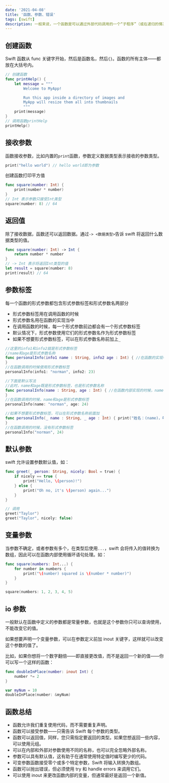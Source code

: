 ```yaml
---
date: '2021-04-08'
title: '函数、参数、错误'
tags: [swift]
description: 一般来说，一个函数是可以通过外部代码调用的一个“子程序”（或在递归的情况下由内部函数调用）。像程序本身一样，一个函数由称为函数体的一系列语句组成。值可以传递给一个函数，函数将返回一个值。
---
```


## 创建函数

Swift 函数从 func 关键字开始，然后是函数名，然后`{}`。函数的所有主体——都放在大括号内。

```swift
// 创建函数
func printHelp() {
    let message = """
		Welcome to MyApp!

		Run this app inside a directory of images and
		MyApp will resize them all into thumbnails
		"""
    print(message)
}
// 调用函数printHelp
printHelp()
```

## 接收参数

函数接收参数，比如内置的`print`函数，参数定义数据类型表示接收的参数类型。

```swift
print("hello world") // hello world即为参数
```

创建函数打印平方值

```swift
func square(number: Int) {
    print(number * number)
}
// Int 表示参数只接受Int类型
square(number: 8) // 64
```

## 返回值

除了接收数据，函数还可以返回数据。通过`-> <数据类型>`告诉 swift 将返回什么数据类型的值。

```swift
func square(number: Int) -> Int {
    return number * number
}
// -> Int 表示将返回Int类型的值
let result = square(number: 8)
print(result) // 64
```

## 参数标签

每一个函数的形式参数都包含形式参数标签和形式参数名两部分

- 形式参数标签用在调用函数的时候
- 形式参数名用在函数的实现当中
- 在调用函数的时候，每一个形式参数前边都会有一个形式参数标签
- 默认情况下，形式参数使用它们的形式参数名作为形式参数标签
- 如果不想要形式参数标签，可以在形式参数名称前加上`_`

```swift
//这里的info1和info2就是形式参数标签
//name和age是形式参数名称
func personalInfo(info1 name : String, info2 age : Int) { //在函数的实现中使用形式参数名称 print("姓名：(name)，年龄：(age)")
}
//在函数调用的时候使用形式参数标签
personalInfo(info1: "norman", info2: 23)

//下面是默认写法
//此时，name和age既是形式参数标签，也是形式参数名称
func personalInfo(name : String, age : Int) { //在函数内部实现的时候，name和age是形式参数名称 print("姓名：(name)，年龄：(age)")
}
//在函数调用的时候，name和age是形式参数标签
personalInfo(name: "norman", age: 24)

//如果不想要形式参数标签，可以在形式参数名称前面加 _
func personalInfo(_ name : String, _ age : Int) { print("姓名：(name)，年龄：(age)")
}
//在函数调用的时候，没有形式参数标签
personalInfo("norman", 24)
```

## 默认参数

swift 允许设置参数默认值，如：

```swift
func greet(_ person: String, nicely: Bool = true) {
    if nicely == true {
        print("Hello, \(person)!")
    } else {
        print("Oh no, it's \(person) again...")
    }
}

// 调用
greet("Taylor")
greet("Taylor", nicely: false)
```

## 变量参数

当参数不确定，或者参数有多个，在类型后使用`...`，swift 会将传入的值转换为数组，因此可以在函数内部使用循环语句处理。如：

```swift
func square(numbers: Int...) {
    for number in numbers {
        print("\(number) squared is \(number * number)")
    }
}

square(numbers: 1, 2, 3, 4, 5)
```

## io 参数

一般默认在函数中定义的参数都是常量参数，也就是这个参数你只可以查询使用，不能改变它的值。

如果想要声明一个变量参数，可以在参数定义前加 inout 关键字，这样就可以改变这个参数的值了。

比如，如果你想将一个数字翻倍——即直接更改值，而不是返回一个新的值——你可以写一个这样的函数：

```swift
func doubleInPlace(number: inout Int) {
    number *= 2
}

var myNum = 10
doubleInPlace(number: &myNum)
```

## 函数总结

- 函数允许我们重复使用代码，而不需要重复声明。
- 函数可以接受参数——只需告诉 Swift 每个参数的类型。
- 函数可以返回值，同样，您只需指定要返回的类型。如果您想返回一些内容，可以使用元组。
- 可以在内部和外部对参数使用不同的名称，也可以完全忽略外部名称。
- 参数可以具有默认值，这有助于在通常使用特定值时编写更少的代码。
- 可变参数函数接受零个或多个特定参数，Swift 将输入转换为数组。
- 函数可以抛出错误，但必须使用 try 和 handle errors 来调用它们。
- 可以使用 inout 来更改函数内部的变量，但通常最好是返回一个新值。

